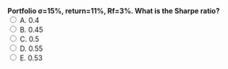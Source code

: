 ::: {.question-block}
<form onsubmit="event.preventDefault(); checkAnswer('module2_mcq_q94')" data-correct-answer="E">
<strong style="display: block;">Portfolio σ=15%, return=11%, Rf=3%. What is the Sharpe ratio?</strong>
<label><input type="radio" name="module2_mcq_q94" value="A"> A. 0.4</label><br>
<label><input type="radio" name="module2_mcq_q94" value="B"> B. 0.45</label><br>
<label><input type="radio" name="module2_mcq_q94" value="C"> C. 0.5</label><br>
<label><input type="radio" name="module2_mcq_q94" value="D"> D. 0.55</label><br>
<label><input type="radio" name="module2_mcq_q94" value="E"> E. 0.53</label><br>
</form>
<div id="feedback-module2_mcq_q94" class="feedback" data-status="" style="display:none;">
✅ Correct: E. Sharpe=(11−3)/15=0.53.
</div>
:::
